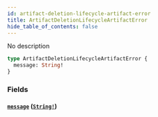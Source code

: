 ```yaml
---
id: artifact-deletion-lifecycle-artifact-error
title: ArtifactDeletionLifecycleArtifactError
hide_table_of_contents: false
---
```



No description

```graphql
type ArtifactDeletionLifecycleArtifactError {
  message: String!
}
```


### Fields

#### [`message`](#) ([`String!`](/swapi/scalars/string))






